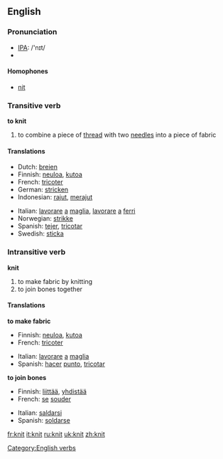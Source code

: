 ==English==

===Pronunciation===
*[[w:IPA|IPA]]: /'nɪt/
*{{audio|en-uk-knit.ogg|Audio (UK)}}

====Homophones====
*[[nit]]

===Transitive verb===
'''to knit'''
{{en-verb|knit|knits|knitted|knitting}}
# to combine a piece of [[thread]] with two [[needle]]s into a piece of fabric

====Translations====
{{top}}
*Dutch: [[breien]]
*Finnish: [[neuloa]], [[kutoa]]
*French: [[tricoter]]
*German: [[stricken]]
*Indonesian: [[rajut]], [[rajut|merajut]]
{{mid}}
*Italian: [[lavorare]] [[a]] [[maglia]], [[lavorare]] [[a]] [[ferri]]
*Norwegian: [[strikke]]
*Spanish: [[tejer]], [[tricotar]]
*Swedish: [[sticka]]
{{bottom}}

===Intransitive verb===
'''knit'''

# to make fabric by knitting
# to join bones together

====Translations====
'''to make fabric'''
{{top}}
*Finnish: [[neuloa]], [[kutoa]]
*French: [[tricoter]] 
{{mid}}
*Italian: [[lavorare]] [[a]] [[maglia]]
*Spanish: [[hacer]] [[punto]], [[tricotar]]
{{bottom}}

'''to join bones'''
{{top}}
*Finnish: [[liittää]], [[yhdistää]]
*French: [[se]] [[souder]]
{{mid}}
*Italian: [[saldarsi]]
*Spanish: [[soldarse]]
{{bottom}}

[[Category:English verbs]]

[[fr:knit]]
[[it:knit]]
[[ru:knit]]
[[uk:knit]]
[[zh:knit]]